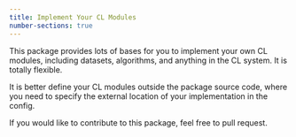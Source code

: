 ```yaml
---
title: Implement Your CL Modules
number-sections: true
---
```


This package provides lots of bases for you to implement your own CL modules, including datasets, algorithms, and anything in the CL system. It is totally flexible.

It is better define your CL modules outside the package source code, where you need to specify the external location of your implementation in the config.

If you would like to contribute to this package, feel free to pull request.
